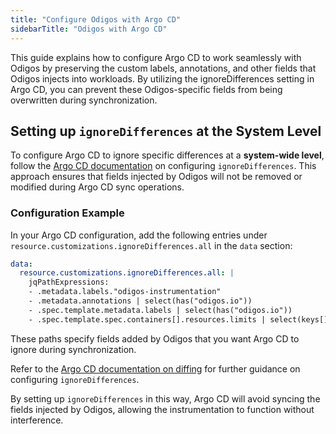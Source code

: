 ```yaml
---
title: "Configure Odigos with Argo CD"
sidebarTitle: "Odigos with Argo CD"
---
```


This guide explains how to configure Argo CD to work seamlessly with Odigos by preserving the custom labels, annotations, and other fields that Odigos injects into workloads. By utilizing the ignoreDifferences setting in Argo CD, you can prevent these Odigos-specific fields from being overwritten during synchronization.

## Setting up `ignoreDifferences` at the System Level

To configure Argo CD to ignore specific differences at a **system-wide level**, follow the [Argo CD documentation](https://argo-cd.readthedocs.io/en/stable/user-guide/diffing/#system-level-configuration) on configuring `ignoreDifferences`. This approach ensures that fields injected by Odigos will not be removed or modified during Argo CD sync operations.

### Configuration Example

In your Argo CD configuration, add the following entries under `resource.customizations.ignoreDifferences.all` in the `data` section:

```yaml
data:
  resource.customizations.ignoreDifferences.all: |
    jqPathExpressions:
    - .metadata.labels."odigos-instrumentation"
    - .metadata.annotations | select(has("odigos.io"))
    - .spec.template.metadata.labels | select(has("odigos.io"))
    - .spec.template.spec.containers[].resources.limits | select(keys[] | startswith("instrumentation.odigos.io"))
```

These paths specify fields added by Odigos that you want Argo CD to ignore during synchronization.


Refer to the [Argo CD documentation on diffing](https://argo-cd.readthedocs.io/en/stable/user-guide/diffing/) for further guidance on configuring `ignoreDifferences`.

By setting up `ignoreDifferences` in this way, Argo CD will avoid syncing the fields injected by Odigos, allowing the instrumentation to function without interference.
